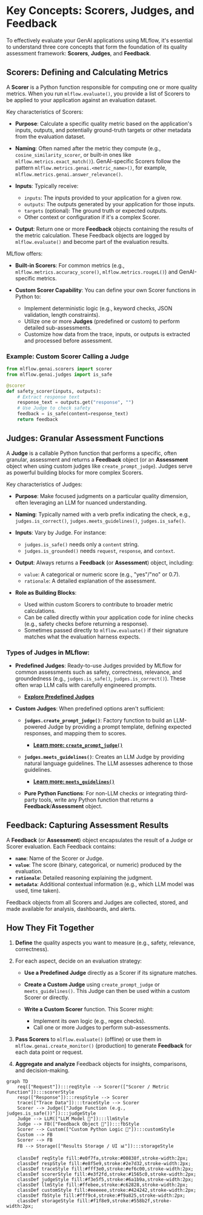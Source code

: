 
# Key Concepts: Scorers, Judges, and Feedback

To effectively evaluate your GenAI applications using MLflow, it's essential to understand three core concepts that form the foundation of its quality assessment framework: **Scorers**, **Judges**, and **Feedback**.

## Scorers: Defining and Calculating Metrics

A **Scorer** is a Python function responsible for computing one or more quality metrics. When you run `mlflow.evaluate()`, you provide a list of Scorers to be applied to your application against an evaluation dataset.

Key characteristics of Scorers:

* **Purpose**: Calculate a specific quality metric based on the application's inputs, outputs, and potentially ground-truth targets or other metadata from the evaluation dataset.
* **Naming**: Often named after the metric they compute (e.g., `cosine_similarity_scorer`, or built-in ones like `mlflow.metrics.exact_match()`). GenAI-specific Scorers follow the pattern `mlflow.metrics.genai.<metric_name>()`, for example, `mlflow.metrics.genai.answer_relevance()`.
* **Inputs**: Typically receive:

  * `inputs`: The inputs provided to your application for a given row.
  * `outputs`: The outputs generated by your application for those inputs.
  * `targets` (optional): The ground truth or expected outputs.
  * Other context or configuration if it's a complex Scorer.
* **Output**: Return one or more **Feedback** objects containing the results of the metric calculation. These Feedback objects are logged by `mlflow.evaluate()` and become part of the evaluation results.

MLflow offers:

* **Built-in Scorers**: For common metrics (e.g., `mlflow.metrics.accuracy_score()`, `mlflow.metrics.rougeL()`) and GenAI-specific metrics.
* **Custom Scorer Capability**: You can define your own Scorer functions in Python to:

  * Implement deterministic logic (e.g., keyword checks, JSON validation, length constraints).
  * Utilize one or more **Judges** (predefined or custom) to perform detailed sub-assessments.
  * Customize how data from the trace, inputs, or outputs is extracted and processed before assessment.

### Example: Custom Scorer Calling a Judge

```python
from mlflow.genai.scorers import scorer
from mlflow.genai.judges import is_safe

@scorer
def safety_scorer(inputs, outputs):
    # Extract response text
    response_text = outputs.get("response", "")
    # Use Judge to check safety
    feedback = is_safe(content=response_text)
    return feedback
```

## Judges: Granular Assessment Functions

A **Judge** is a callable Python function that performs a specific, often granular, assessment and returns a **Feedback** object (or an **Assessment** object when using custom judges like `create_prompt_judge`). Judges serve as powerful building blocks for more complex Scorers.

Key characteristics of Judges:

* **Purpose**: Make focused judgments on a particular quality dimension, often leveraging an LLM for nuanced understanding.
* **Naming**: Typically named with a verb prefix indicating the check, e.g., `judges.is_correct()`, `judges.meets_guidelines()`, `judges.is_safe()`.
* **Inputs**: Vary by Judge. For instance:

  * `judges.is_safe()` needs only a `content` string.
  * `judges.is_grounded()` needs `request`, `response`, and `context`.
* **Output**: Always returns a **Feedback** (or **Assessment**) object, including:

  * `value`: A categorical or numeric score (e.g., "yes"/"no" or 0.7).
  * `rationale`: A detailed explanation of the assessment.
* **Role as Building Blocks**:

  * Used within custom Scorers to contribute to broader metric calculations.
  * Can be called directly within your application code for inline checks (e.g., safety checks before returning a response).
  * Sometimes passed directly to `mlflow.evaluate()` if their signature matches what the evaluation harness expects.

### Types of Judges in MLflow:

* **Predefined Judges**: Ready-to-use Judges provided by MLflow for common assessments such as safety, correctness, relevance, and groundedness (e.g., `judges.is_safe()`, `judges.is_correct()`). These often wrap LLM calls with carefully engineered prompts.

  * **[Explore Predefined Judges](/genai/eval-monitor/concepts/judges/pre-build-judges-scorers)**
* **Custom Judges**: When predefined options aren't sufficient:

  * **`judges.create_prompt_judge()`**: Factory function to build an LLM-powered Judge by providing a prompt template, defining expected responses, and mapping them to scores.

    * **[Learn more: `create_prompt_judge()`](/genai/eval-monitor/concepts/judges/prompt-based-judge)**
  * **`judges.meets_guidelines()`**: Creates an LLM Judge by providing natural language guidelines. The LLM assesses adherence to those guidelines.

    * **[Learn more: `meets_guidelines()`](/genai/eval-monitor/concepts/judges/guidelines)**
  * **Pure Python Functions**: For non-LLM checks or integrating third-party tools, write any Python function that returns a **Feedback**/**Assessment** object.

## Feedback: Capturing Assessment Results

A **Feedback** (or **Assessment**) object encapsulates the result of a Judge or Scorer evaluation. Each Feedback contains:

* **`name`**: Name of the Scorer or Judge.
* **`value`**: The score (binary, categorical, or numeric) produced by the evaluation.
* **`rationale`**: Detailed reasoning explaining the judgment.
* **`metadata`**: Additional contextual information (e.g., which LLM model was used, time taken).

Feedback objects from all Scorers and Judges are collected, stored, and made available for analysis, dashboards, and alerts.

## How They Fit Together

1. **Define** the quality aspects you want to measure (e.g., safety, relevance, correctness).
2. For each aspect, decide on an evaluation strategy:

   * **Use a Predefined Judge** directly as a Scorer if its signature matches.
   * **Create a Custom Judge** using `create_prompt_judge` or `meets_guidelines()`. This Judge can then be used within a custom Scorer or directly.
   * **Write a Custom Scorer** function. This Scorer might:

     * Implement its own logic (e.g., regex checks).
     * Call one or more Judges to perform sub-assessments.
3. **Pass Scorers** to `mlflow.evaluate()` (offline) or use them in `mlflow.genai.create_monitor()` (production) to generate **Feedback** for each data point or request.
4. **Aggregate and analyze** Feedback objects for insights, comparisons, and decision-making.

```mermaid
graph TD
    req(["Request"]):::reqStyle --> Scorer(["Scorer / Metric Function"]):::scorerStyle
    resp(["Response"]):::respStyle --> Scorer
    trace(["Trace Data"]):::traceStyle --> Scorer
    Scorer --> Judge(["Judge Function (e.g., judges.is_safe())"]):::judgeStyle
    Judge --> LLM(["LLM Model 🍎"]):::llmStyle
    Judge --> FB(["Feedback Object 🎯"]):::fbStyle
    Scorer --> Custom(["Custom Python Logic 🔧"]):::customStyle
    Custom --> FB
    Scorer --> FB
    FB --> Storage(["Results Storage / UI 📊"]):::storageStyle

    classDef reqStyle fill:#e0f7fa,stroke:#00838f,stroke-width:2px;
    classDef respStyle fill:#e8f5e9,stroke:#2e7d32,stroke-width:2px;
    classDef traceStyle fill:#fff3e0,stroke:#ef6c00,stroke-width:2px;
    classDef scorerStyle fill:#e3f2fd,stroke:#1565c0,stroke-width:2px;
    classDef judgeStyle fill:#f3e5f5,stroke:#6a1b9a,stroke-width:2px;
    classDef llmStyle fill:#ffebee,stroke:#c62828,stroke-width:2px;
    classDef customStyle fill:#eeeeee,stroke:#424242,stroke-width:2px;
    classDef fbStyle fill:#fff9c4,stroke:#f9a825,stroke-width:2px;
    classDef storageStyle fill:#f1f8e9,stroke:#558b2f,stroke-width:2px;
```
